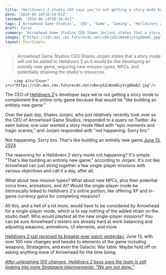 ```yaml
---
title: "Helldivers 2 studio CEO says you’re not getting a story mode because “that’s like building an entirely new game”"
date: "2024-06-14T10:34:01Z"
lastmod: "2024-06-14T10:34:01Z"
tags: ['Arrowhead Game Studios', 'CEO', 'Game', 'Gaming', 'Helldivers 2']
draft: false
summary: "Arrowhead Game Studios CEO Shams Jorjani states that a story mode will not be added to Helldivers 2 as it would be like developing an entirely new game, requiring new mission types, NPCs, and potentially straining the studio's resources."
images: ["https://cdn.mos.cms.futurecdn.net/cBerp52iWzm8iytCg6bmAZ.jpg"]
layout: PostSimple
---
```

> Arrowhead Game Studios CEO Shams Jorjani states that a story mode will not be added to Helldivers 2 as it would be like developing an entirely new game, requiring new mission types, NPCs, and potentially straining the studio's resources.


        <img alt="Cover" src="https://cdn.mos.cms.futurecdn.net/cBerp52iWzm8iytCg6bmAZ.jpg"/>
        
The CEO of [Helldivers 2](https://www.gamesradar.com/helldivers-2-guide/)'s developer says we're not getting a story mode to complement the online-only game because that would be "like building an entirely new game."

Over the past day, Shams Jorjani, who just relatively recently took over as the CEO of Arrowhead Game Studios, responded to a query on Twitter. As seen below, one user wanted a story mode filled with "epic moments and tragic scenes," and Jorjani responded with "not happening. Sorry bro."

Not happening. Sorry bro. That's like building an entirely new game.[June 13, 2024](https://twitter.com/ShamsJorjani/status/1801312333379084727)

The reasoning for a Helldivers 2 story mode not happening? It's simple: "That's like building an entirely new game," according to Jorjani. It's not like Arrowhead can just string together a few single-player missions with various objectives and call it a day, after all.

What about new mission types? What about new NPCs, plus their potential voice lines, animations, and AI? Would the single-player mode be intrinsically linked to Helldivers 2's online portion, like offering XP and in-game currency gains for completing missions?

All this, and a hell of a lot more, would have to be considered by Arrowhead for a single-player mode, which is to say nothing of the added strain on the studio itself. Who would playtest all the new single-player missions? You can be sure Arrowhead's testers are already hard at work balancing and adjusting weapons, animations, UI elements, and more.

[Helldivers 2 just received its biggest-ever patch yesterday](https://www.gamesradar.com/games/third-person-shooter/helldivers-2s-new-patch-goes-weapons-free-on-buffing-and-nerfing-stratagems-plus-improving-the-galactic-war-table-with-new-supply-lines/), June 13, with over 100 new changes and tweaks to elements of the game including weapons, Stratagems, and even the Galactic War table. Maybe hold off on asking anything more of Arrowhead for the time being.

[<em>After unleashing 100 changes, Helldivers 2 boss says the team is still looking into more Stratagem improvements: "We are not done."</em>](https://www.gamesradar.com/games/third-person-shooter/after-unleashing-100-changes-helldivers-2-boss-says-the-team-is-still-looking-into-more-stratagem-improvements-we-are-not-done/)
        